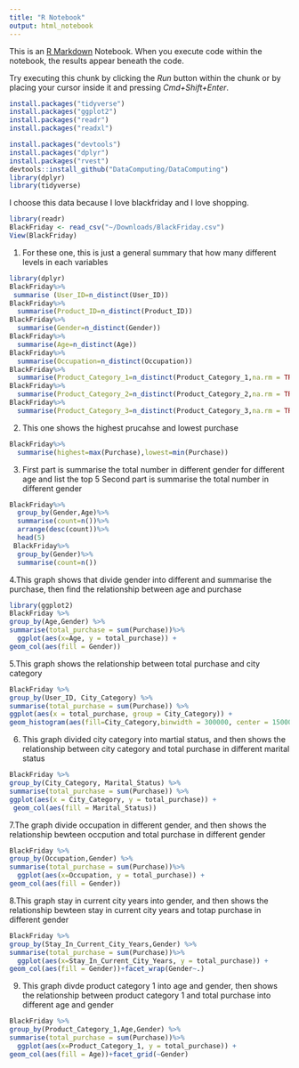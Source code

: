 ```yaml
---
title: "R Notebook"
output: html_notebook
---
```

This is an [R Markdown](http://rmarkdown.rstudio.com) Notebook. When you execute code within the notebook, the results appear beneath the code. 

Try executing this chunk by clicking the *Run* button within the chunk or by placing your cursor inside it and pressing *Cmd+Shift+Enter*. 
```r
install.packages("tidyverse")
install.packages("ggplot2")
install.packages("readr")
install.packages("readxl")
```
```r
install.packages("devtools")
install.packages("dplyr")
install.packages("rvest")
devtools::install_github("DataComputing/DataComputing")
library(dplyr)
library(tidyverse)
```
I choose this data because I love blackfriday and I love shopping.
```r
library(readr)
BlackFriday <- read_csv("~/Downloads/BlackFriday.csv")
View(BlackFriday)
```
1. For these one, this is just a general summary that how many different levels in each variables 

```r
library(dplyr)
BlackFriday%>%
 summarise (User_ID=n_distinct(User_ID))
BlackFriday%>%
  summarise(Product_ID=n_distinct(Product_ID))
BlackFriday%>%
  summarise(Gender=n_distinct(Gender))
BlackFriday%>%
  summarise(Age=n_distinct(Age))
BlackFriday%>%
  summarise(Occupation=n_distinct(Occupation))
BlackFriday%>%
  summarise(Product_Category_1=n_distinct(Product_Category_1,na.rm = TRUE))
BlackFriday%>%
  summarise(Product_Category_2=n_distinct(Product_Category_2,na.rm = TRUE))
BlackFriday%>%
  summarise(Product_Category_3=n_distinct(Product_Category_3,na.rm = TRUE))
```
2. This one shows the highest prucahse and lowest purchase

```r
BlackFriday%>%
  summarise(highest=max(Purchase),lowest=min(Purchase))
```
3. First part is summarise the total number in different gender for different age and list the top 5 
Second part is summarise the total number in different gender 

```r
BlackFriday%>%
  group_by(Gender,Age)%>%
  summarise(count=n())%>%
  arrange(desc(count))%>%
  head(5)
 BlackFriday%>%
  group_by(Gender)%>%
  summarise(count=n())
```
4.This graph shows that divide gender into different and summarise the purchase, then find the relationship between age and purchase 

```r
library(ggplot2)
BlackFriday %>%
group_by(Age,Gender) %>%
summarise(total_purchase = sum(Purchase))%>%
  ggplot(aes(x=Age, y = total_purchase)) +
geom_col(aes(fill = Gender)) 
```
5.This graph shows the relationship between total purchase and city category 

```r
BlackFriday %>%
group_by(User_ID, City_Category) %>%
summarise(total_purchase = sum(Purchase)) %>%
ggplot(aes(x = total_purchase, group = City_Category)) + 
geom_histogram(aes(fill=City_Category,binwidth = 300000, center = 150000))
```
6. This graph divided city category into martial status, and then shows the relationship between city category and total purchase in different marital status 

```r
BlackFriday %>%
group_by(City_Category, Marital_Status) %>%
summarise(total_purchase = sum(Purchase)) %>%
ggplot(aes(x = City_Category, y = total_purchase)) + 
 geom_col(aes(fill = Marital_Status)) 
```
7.The graph divide occupation in different gender, and then shows the relationship bewteen occpution and total purchase in different gender 

```r
BlackFriday %>%
group_by(Occupation,Gender) %>%
summarise(total_purchase = sum(Purchase))%>%
  ggplot(aes(x=Occupation, y = total_purchase)) +
geom_col(aes(fill = Gender)) 
```
8.This graph stay in current city years into gender, and then shows the relationship bewteen stay in current city years and totap purchase in different gender 

```r
BlackFriday %>%
group_by(Stay_In_Current_City_Years,Gender) %>%
summarise(total_purchase = sum(Purchase))%>%
  ggplot(aes(x=Stay_In_Current_City_Years, y = total_purchase)) +
geom_col(aes(fill = Gender))+facet_wrap(Gender~.)
```
9. This graph divde product category 1 into age and gender, then shows the relationship between product category 1 and total purchase into different age and gender 

```r
BlackFriday %>%
group_by(Product_Category_1,Age,Gender) %>%
summarise(total_purchase = sum(Purchase))%>%
  ggplot(aes(x=Product_Category_1, y = total_purchase)) +
geom_col(aes(fill = Age))+facet_grid(~Gender)
```
